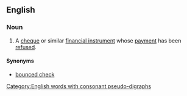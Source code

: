==English==

===Noun===
{{en-noun|sg=[[dishonoured]] [[bill]]}}

# {{British}} A [[cheque]] or similar [[financial instrument]] whose [[payment]] has been [[refused]].

====Synonyms====
* [[bounced check]] {{qualifier|US}}

[[Category:English words with consonant pseudo-digraphs]]